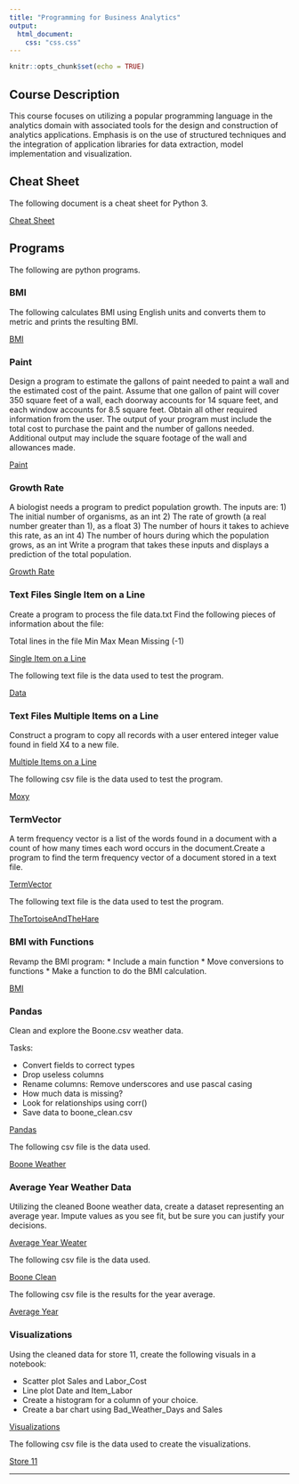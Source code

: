 ```yaml
---
title: "Programming for Business Analytics"
output:
  html_document:
    css: "css.css"
---
```


```r
knitr::opts_chunk$set(echo = TRUE)
```

## Course Description

This course focuses on utilizing a popular programming language in the analytics domain with associated tools for the design and construction of analytics applications. Emphasis is on the use of structured techniques and the integration of application libraries for data extraction, model implementation and visualization.

## Cheat Sheet

The following document is a cheat sheet for Python 3.

[Cheat Sheet](Python3-Cheatsheet.pdf)

## Programs

The following are python programs.

### BMI

The following calculates BMI using English units and converts them to metric and prints the resulting BMI.

[BMI](BMI.py)

### Paint

Design a program to estimate the gallons of paint needed to paint a wall and the estimated cost of the paint. Assume that one gallon of paint will cover 350 square feet of a wall, each doorway accounts for 14 square feet, and each window accounts for 8.5 square feet. Obtain all other required information from the user. The output of your program must include the total cost to purchase the paint and the number of gallons needed. Additional output may include the square footage of the wall and allowances made. 

[Paint](Paint.py)

### Growth Rate

A biologist needs a program to predict population growth. The inputs
are:
1) The initial number of organisms, as an int
2) The rate of growth (a real number greater than 1), as a float
3) The number of hours it takes to achieve this rate, as an int
4) The number of hours during which the population grows, as an int
Write a program that takes these inputs and displays a prediction of the
total population.

[Growth Rate](Growth Rate.py)


### Text Files Single Item on a Line

Create a program to process the file data.txt
Find the following pieces of information about the file:

Total lines in the file
Min
Max
Mean
Missing (-1)

[Single Item on a Line](PA3.py)

The following text file is the data used to test the program.

[Data](data.txt)

### Text Files Multiple Items on a Line

Construct a program to copy all records with a user entered integer value found in field X4 to a new file.


[Multiple Items on a Line](PA4.py)

The following csv file is the data used to test the program.

[Moxy](Moxy.csv)

### TermVector

A term frequency vector is a list of the words found in a document with a count of how many times each word occurs in the document.Create a program to find the term frequency vector of a document stored in a text file.

[TermVector](Term Vector.py)

The following text file is the data used to test the program.

[TheTortoiseAndTheHare](TheTortoiseAndTheHare.txt)

### BMI with Functions

Revamp the BMI program:
* Include a main function
* Move conversions to functions
* Make a function to do the BMI calculation.

[BMI](bmi_original.py)

### Pandas

Clean and explore the Boone.csv weather data.

Tasks:

* Convert fields to correct types
* Drop useless columns
* Rename columns: Remove underscores and use pascal casing
* How much data is missing?
* Look for relationships using corr()
* Save data to boone_clean.csv

[Pandas](PA7.ipynb)

The following csv file is the data used.

[Boone Weather](Boone.csv)

### Average Year Weather Data

Utilizing the cleaned Boone weather data, create a dataset representing an average year. Impute values as you see fit, but be sure you can justify your decisions.

[Average Year Weater](PA8.ipynb)

The following csv file is the data used.

[Boone Clean](boone_clean.csv)

The following csv file is the results for the year average.

[Average Year](Average_Year.csv)

### Visualizations

Using the cleaned data for store 11, create the following visuals in a notebook:

* Scatter plot Sales and Labor_Cost
* Line plot Date and Item_Labor
* Create a histogram for a column of your choice.
* Create a bar chart using Bad_Weather_Days and Sales

[Visualizations](PA9.ipynb)

The following csv file is the data used to create the visualizations.

[Store 11](Store11_clean.csv)

__________
